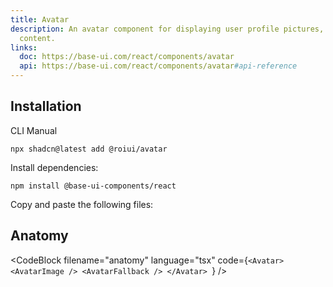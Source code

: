 ```yaml
---
title: Avatar
description: An avatar component for displaying user profile pictures, initials, or fallback
  content.
links:
  doc: https://base-ui.com/react/components/avatar
  api: https://base-ui.com/react/components/avatar#api-reference
---
```


<ComponentPreview name="avatar-demo" />

## Installation

<InstallationTabs>

<InstallationTabsList>
  <InstallationTabsTrigger value="cli">CLI</InstallationTabsTrigger>
  <InstallationTabsTrigger value="manual">Manual</InstallationTabsTrigger>
</InstallationTabsList>

<InstallationTabsContent value="cli">

```package-install
npx shadcn@latest add @roiui/avatar
```

</InstallationTabsContent>

<InstallationTabsContent value="manual" data-manual="true">

Install dependencies:

```package-install
npm install @base-ui-components/react
```

Copy and paste the following files:

<ComponentSource
    name="avatar"
/>

</InstallationTabsContent>

</InstallationTabs>

## Anatomy

<CodeBlock
  filename="anatomy"
  language="tsx"
  code={`<Avatar>
    <AvatarImage />
    <AvatarFallback />
</Avatar>
`}
/>
